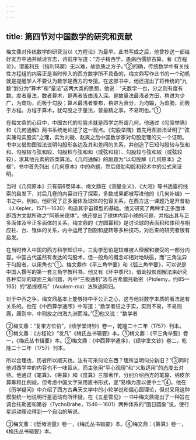 ```yaml
---
---
---
```

title: 第四节对中国数学的研究和贡献
---



梅文鼎对传统数学的研究当以《方程论》为最早。此书写成之后，他曾抄送一部给好友方中通并赋诗言志，诗前序写道：“方子精西学，愚病西儒排古算，著《方程论》，谓虽利氏（指利玛窦）无以难，故欲质之方子。”②的确，传统数学中有关线性方程组的内容正是当时传入的西方数学所不具备的，梅文鼎写作此书的一个动机就是提醒学人不要认为数学是西方的专擅。在这部书中，他还提出了将传统的“九数”划分为“算术”和“量法”这两大类的思想，他说：“夫数学一也，分之则有度有数。度者量法，数者算术，是两者皆由浅入深。是故量法最浅者方田，稍进为少广，为商功，而极于勾股；算术最浅者粟布，稍进为衰分，为均输，为盈朒，而极于方程。方程于算术，犹勾股之于量法，皆最精之事，不易明也。”①

在梅文鼎的心目中，中国古代的勾股术就是西学之所谓几何，他通过《勾股举隅》和《几何通解》两书系统地论述了这一观点。《勾股举隅》首先用图验法证明了“弦实兼勾实股实”之理，实为刘徽、赵爽之后中国数学家对勾股定理的又一个证明。书中又借助图验法说明勾股形各边及其和差间的关系，并创造了已知勾股较与弦和和、勾股较与弦和较、勾股积与弦和和（或弦和较）、勾股较与弦和较（或弦较较），求其他元素的四类算法。《几何通解》的副题为“以勾股解《几何原本》之根”，书中首先列出《几何原本》中的命题，然后借助勾股和较术中的公式来证明。

当时《几何原本》只有前6卷译本，梅文鼎在《测量全义》、《大测》等书透露的线索的启发下，对后几卷的内容进行了探索，多数成果都被写进他的《几何补编》一书之中。例如，他研究了正多面体及球体的包容关系，在西方这一课题乃是开普勒（J.Kepler，1571—1630）构造其宇宙模型的基础。他又研究了两种半正多面体即西方文献所称之“阿基米德体”。他还提出了球体内容小球的问题，并指出其与正多面体及半正多面体的关系。梅文鼎的《方圆幂积》是讨论球的表面积和体积与相应柱、台、锥体的关系，内中运用了剖割和旋转等多种技巧，对后来的研究者很有启发。

在当时传入中国的西方科学知识中，三角学恐怕是较难被人理解和接受的一部分内容。中国古代虽然有发达的勾股术，但一般角的概念却相对地缺匮，而“三角法异于勾股者，以用角也”①。梅文鼎作《平三角举要》和《弧三角举要》，可以说是中国人撰写的第一套三角学教科书。他又有《环中黍尺》，借助投影图解法来研究各种实际的球面三角问题，内中“三极通机”法与古希腊托勒密（Ptolemy，约85—165）的“曷捺楞马”（Analem-ma）法殊途同归。

对于中西之争，梅文鼎基本上能够持中平公正之心，这与他对数学本质的看法是有关系的。他在《中西算学通序》中写道：“数学者征之于实，实则不易，不易则庸，庸则中，中则放之四海九洲而准。”②他又说：“数学者

②梅文鼎：“复柬方位伯”，《绩学堂诗钞》卷一，乾隆二十二年（1757）刊本。①梅文鼎：《方程论》“发凡”《梅氏丛书辑要》本。①梅文鼎：《平三角举要》卷一，《梅氏丛书辑要》本。②梅文鼎：《中西算学通序》，《绩学堂文钞》卷二，乾隆二十二年（1757）刊本。

所以合理也，历者所以顺天也。法有可采何论东西？理所当明何分新旧？”③同时他对西学中的内容也不一味盲从，而主张用“平心观理”和“义取适用”的态度去对待。他通过《笔算》、《筹算》和《度算》三部著作，分别介绍西方的笔算、纳皮尔算筹和比例规，但考虑中国文字采用直书形式，遂“易横为直以便中土”④。他在《历学疑问》中介绍了西方古典天文学中的小轮学说和偏心圆理论，但对采用这种模型统一地说明行星运动有所怀疑。在《五星管见》一书中梅文鼎提出了一种旨在调合托勒密和第谷（TychoBrahe，1546—1601）两种体系的“围日圆象”说，使行星运动理论得到一个自治的解说。

③梅文鼎：《堑堵测量》卷一，《梅氏丛书辑要》本。④梅文鼎：《筹算》卷一，《梅氏丛书辑要》本。